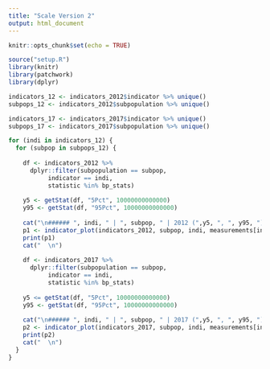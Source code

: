 ```yaml
---
title: "Scale Version 2"
output: html_document
---
```


```r
knitr::opts_chunk$set(echo = TRUE)
```


```r
source("setup.R")
library(knitr)
library(patchwork)
library(dplyr)

indicators_12 <- indicators_2012$indicator %>% unique()
subpops_12 <- indicators_2012$subpopulation %>% unique()

indicators_17 <- indicators_2017$indicator %>% unique()
subpops_17 <- indicators_2017$subpopulation %>% unique()

```


```r

for (indi in indicators_12) {
  for (subpop in subpops_12) {
    
    df <- indicators_2012 %>% 
      dplyr::filter(subpopulation == subpop,
           indicator == indi,
           statistic %in% bp_stats)
  
    y5 <- getStat(df, "5Pct", 10000000000000)
    y95 <- getStat(df, "95Pct", 10000000000000)
    
    cat("\n###### ", indi, " | ", subpop, " | 2012 (",y5, ", ", y95, ") \n")
    p1 <- indicator_plot(indicators_2012, subpop, indi, measurements[indi][[1]], scale_max[indi][[1]])# + theme(plot.margin = unit(c(0,10,0,10), "pt"))
    print(p1)
    cat("  \n")
    
    df <- indicators_2017 %>% 
      dplyr::filter(subpopulation == subpop,
           indicator == indi,
           statistic %in% bp_stats)
  
    y5 <= getStat(df, "5Pct", 10000000000000)
    y95 <- getStat(df, "95Pct", 10000000000000)
    
    cat("\n###### ", indi, " | ", subpop, " | 2017 (",y5, ", ", y95, ") \n")
    p2 <- indicator_plot(indicators_2017, subpop, indi, measurements[indi][[1]], scale_max[indi][[1]])# + theme(plot.margin = unit(c(0,10,0,10), "pt"))
    print(p2)
    cat("  \n")
  }
}

```

